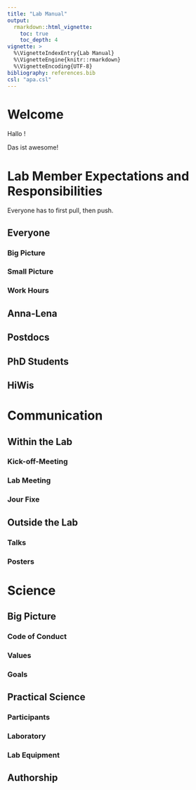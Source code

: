 ```yaml
---
title: "Lab Manual"
output:
  rmarkdown::html_vignette:
    toc: true
    toc_depth: 4
vignette: >
  %\VignetteIndexEntry{Lab Manual}
  %\VignetteEngine{knitr::rmarkdown}
  %\VignetteEncoding{UTF-8}
bibliography: references.bib
csl: "apa.csl"
---
```


# Welcome

Hallo ! 

Das ist awesome!

# Lab Member Expectations and Responsibilities

Everyone has to first pull, then push.

## Everyone

### Big Picture

### Small Picture

### Work Hours

## Anna-Lena

## Postdocs

## PhD Students

## HiWis

# Communication

## Within the Lab

### Kick-off-Meeting

### Lab Meeting

### Jour Fixe

## Outside the Lab

### Talks

### Posters

# Science

## Big Picture

### Code of Conduct

### Values

### Goals

## Practical Science

### Participants

### Laboratory

### Lab Equipment

## Authorship
